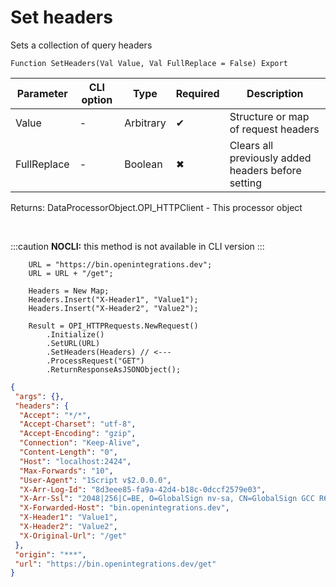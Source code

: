 ﻿---
sidebar_position: 1
description: Set headers  and other functions to work with HTTP-client in the Open Integration Package, a free open-source integration library for 1C:Enterprise 8, OneScript and CLI
keywords: [1C, 1С, 1С:Enterprise, 1С:Enterprise 8.3, API, Integration, Services, Exchange, OneScript, CLI, HTTP-client]
---


# Set headers 
 Sets a collection of query headers



`Function SetHeaders(Val Value, Val FullReplace = False) Export`

  | Parameter | CLI option | Type | Required | Description |
  |-|-|-|-|-|
  | Value | - | Arbitrary | &#x2714; | Structure or map of request headers |
  | FullReplace | - | Boolean | &#x2716; | Clears all previously added headers before setting |

  
  Returns:  DataProcessorObject.OPI_HTTPClient - This processor object

<br/>


:::caution
**NOCLI:** this method is not available in CLI version
:::
<br/>


```bsl title="1C:Enterprise/OneScript code example"
    URL = "https://bin.openintegrations.dev";
    URL = URL + "/get";

    Headers = New Map;
    Headers.Insert("X-Header1", "Value1");
    Headers.Insert("X-Header2", "Value2");

    Result = OPI_HTTPRequests.NewRequest()
        .Initialize()
        .SetURL(URL)
        .SetHeaders(Headers) // <---
        .ProcessRequest("GET")
        .ReturnResponseAsJSONObject();
```
 



```json title="Result"
{
 "args": {},
 "headers": {
  "Accept": "*/*",
  "Accept-Charset": "utf-8",
  "Accept-Encoding": "gzip",
  "Connection": "Keep-Alive",
  "Content-Length": "0",
  "Host": "localhost:2424",
  "Max-Forwards": "10",
  "User-Agent": "1Script v$2.0.0.0",
  "X-Arr-Log-Id": "8d3eee85-fa9a-42d4-b18c-0dccf2579e03",
  "X-Arr-Ssl": "2048|256|C=BE, O=GlobalSign nv-sa, CN=GlobalSign GCC R6 AlphaSSL CA 2025|CN=*.openintegrations.dev",
  "X-Forwarded-Host": "bin.openintegrations.dev",
  "X-Header1": "Value1",
  "X-Header2": "Value2",
  "X-Original-Url": "/get"
 },
 "origin": "***",
 "url": "https://bin.openintegrations.dev/get"
}
```
